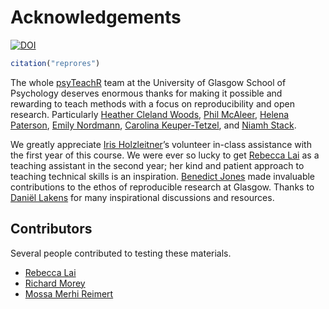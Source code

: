 # Acknowledgements {-}


[![DOI](https://zenodo.org/badge/166541547.svg)](https://zenodo.org/badge/latestdoi/166541547)

```r
citation("reprores")
```



The whole [psyTeachR](https://psyteachr.github.io) team at the University of Glasgow School of Psychology deserves enormous thanks for making it possible and rewarding to teach methods with a focus on reproducibility and open research. Particularly 
[Heather Cleland Woods](https://github.com/clelandwoods), 
[Phil McAleer](https://github.com/philmcaleer), 
[Helena Paterson](https://github.com/HelenaPaterson), 
[Emily Nordmann](https://github.com/emilynordmann),
[Carolina Keuper-Tetzel](https://github.com/carolinakt), and 
[Niamh Stack](https://github.com/eavanmac).

We greatly appreciate [Iris Holzleitner](https://github.com/orgs/facelab/people/iholzleitner)'s volunteer in-class assistance with the first year of this course. We were ever so lucky to get [Rebecca Lai](https://github.com/RebeccaJLai) as a teaching assistant in the second year; her kind and patient approach to teaching technical skills is an inspiration. [Benedict Jones](https://www.strath.ac.uk/staff/jonesbenedictprofessor/) made invaluable contributions to the ethos of reproducible research at Glasgow. Thanks to [Daniël Lakens](https://github.com/Lakens) for many inspirational discussions and resources.

## Contributors {-}

Several people contributed to testing these materials.

* [Rebecca Lai](https://github.com/RebeccaJLai)
* [Richard Morey](https://github.com/richarddmorey)
* [Mossa Merhi Reimert](https://github.com/CGMossa)